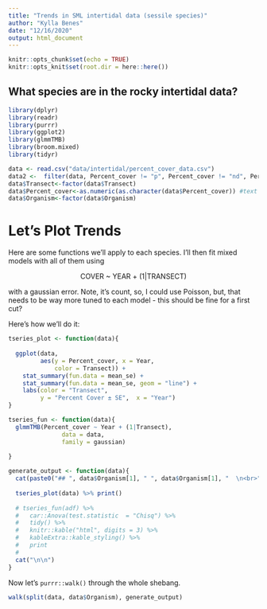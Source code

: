```yaml
---
title: "Trends in SML intertidal data (sessile species)"
author: "Kylla Benes"
date: "12/16/2020"
output: html_document
---
```


```r
knitr::opts_chunk$set(echo = TRUE)
knitr::opts_knit$set(root.dir = here::here())
```

## What species are in the rocky intertidal data?


```r
library(dplyr)
library(readr)
library(purrr)
library(ggplot2)
library(glmmTMB)
library(broom.mixed)
library(tidyr)

data <- read.csv("data/intertidal/percent_cover_data.csv")
data2 <-  filter(data, Percent_cover != "p", Percent_cover != "nd", Percent_cover != "upper 15.6%/substrate 1.2%", Percent_cover != "if a species is not listed to the left, please put it in the notes") #this is not working, "Error in match.arg(method) : object 'Percent_cover' not found"
data$Transect<-factor(data$Transect)
data$Percent_cover<-as.numeric(as.character(data$Percent_cover)) #text turned to NAs
data$Organism<-factor(data$Organism)
```

# Let's Plot Trends
Here are some functions we'll apply to each species. I'll then fit mixed models with all of them using   

<center>COVER ~ YEAR + (1|TRANSECT)</center>

with a gaussian error. Note, it's count, so, I could use Poisson, but, that needs to be way more tuned to each model - this should be fine for a first cut?

Here's how we'll do it:
```r
tseries_plot <- function(data){
  
  ggplot(data,
         aes(y = Percent_cover, x = Year,
             color = Transect)) +
    stat_summary(fun.data = mean_se) +
    stat_summary(fun.data = mean_se, geom = "line") +
    labs(color = "Transect", 
         y = "Percent Cover ± SE",  x = "Year")
}

tseries_fun <- function(data){
  glmmTMB(Percent_cover ~ Year + (1|Transect),
               data = data,
               family = gaussian)
  
}

generate_output <- function(data){
  cat(paste0("## ", data$Organism[1], " ", data$Organism[1], "  \n<br>"))
  
  tseries_plot(data) %>% print()
  
  # tseries_fun(adf) %>% 
  #   car::Anova(test.statistic  = "Chisq") %>% 
  #   tidy() %>%
  #   knitr::kable("html", digits = 3) %>% 
  #   kableExtra::kable_styling() %>%
  #   print
  # 
  cat("\n\n")
}
```
Now let's `purrr::walk()` through the whole shebang.

```r
walk(split(data, data$Organism), generate_output)
```
